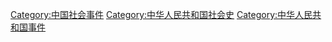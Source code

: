 [[Category:中国社会事件|Category:中国社会事件]]
[[Category:中华人民共和国社会史|Category:中华人民共和国社会史]]
[[Category:中华人民共和国事件|Category:中华人民共和国事件]]